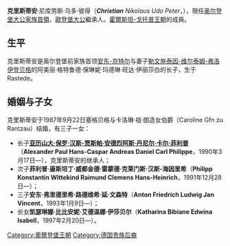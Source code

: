 {{noteTA
|1=zh-cn:奥尔登堡; zh-tw:歐登堡
}}
{{Infobox noble
| name        = 克里斯蒂安
| succession  = 奥尔登堡大公家族首領
| reign       = 2014年至今
| reign-type  = 在位
| predecessor = [[安东-京特尔_(奥尔登堡)|安东-京特尔]]
| noble family= [[霍爾斯坦-戈托普王朝|霍爾斯坦-戈托普王朝]]
| birth_date  = {{Birth date and age|1955|2|1|df=y}}
| birth_place = [[西德|西德]][[拉斯特德|拉斯特德]]
| father      = [[安东-京特尔_(奥尔登堡)|安东-京特尔]]
| mother      = 勒文施泰因-维尔泰姆-弗洛伊登贝格的艾蜜莉
| religion    = [[路德教|路德教]]
}}

'''克里斯蒂安'''·尼库劳斯·乌多·彼得（'''''Christian''' Nikolaus Udo Peter''，{{bd|1955年|2月1日|catIdx=A}}），現任[[奥尔登堡统治者列表|奥尔登堡大公家族首領]]，[[奥尔登堡大公國|歐登堡大公]]繼承人。[[霍爾斯坦-戈托普王朝|霍爾斯坦-戈托普王朝]]的成員。

== 生平 ==
克里斯蒂安是奥尔登堡前家族首领[[安东-京特尔_(奥尔登堡)|安东-京特尔]]与妻子[[勒文施泰因统治者列表|勒文施泰因-维尔泰姆-弗洛伊登贝格]]的阿美丽·格特鲁德·保琳妮·玛德琳·旺达·伊丽莎白的长子，生于Rastede。

== 婚姻与子女 ==
克里斯蒂安于1987年9月22日塞格贝格与卡洛琳·祖·朗造女伯爵（Caroline Gfn zu Rantzau）结婚，有三子一女：
* 长子'''[[亚历山大_(奥尔登堡)|亚历山大·保罗·汉斯-贾斯帕·安德烈阿斯·丹尼尔·卡尔·菲利普]]'''（'''Alexander Paul Hans-Caspar Andreas Daniel Carl Philippe'''，1990年3月17日—），克里斯蒂安的继承人；
* 次子'''菲利普·康斯坦丁·威都金德·雷蒙德·克莱门斯·汉斯-海因里希'''（'''Philipp Konstantin Wittekind Raimund Clemens Hans-Heinrich'''，1991年12月28日—）；
* 三子'''安东·弗里德里希·路德维希·延·文森特'''（'''Anton Friedrich Ludwig Jan Vincent'''，1993年1月9日—）；
* 长女'''凯瑟琳娜·比比安妮·艾德温娜·伊莎贝尔'''（'''Katharina Bibiane Edwina Isabell'''，1997年2月20日—）。

[[Category:奧爾登堡王朝|Category:奧爾登堡王朝]]
[[Category:德国贵族后裔|Category:德国贵族后裔]]